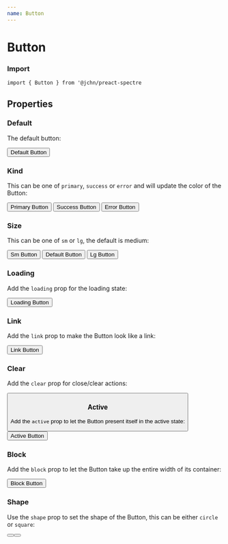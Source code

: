 ```yaml
---
name: Button
---
```


# Button


### Import

```
import { Button } from '@jchn/preact-spectre
```

## Properties

<PropsTable of={Button} />

### Default

The default button:

<Playground>
  <Button>Default Button</Button>
</Playground>

### Kind

This can be one of `primary`, `success` or `error` and will update the color of the Button:

<Playground>
  <Button kind="primary">Primary Button</Button>
  <Button kind="success">Success Button</Button>
  <Button kind="error">Error Button</Button>
</Playground>

### Size

This can be one of `sm` or `lg`, the default is medium:

<Playground>
  <Button size="sm">Sm Button</Button>
  <Button>Default Button</Button>
  <Button size="lg">Lg Button</Button>
</Playground>

### Loading

Add the `loading` prop for the loading state:

<Playground>
  <Button loading>Loading Button</Button>
</Playground>

### Link

Add the `link` prop to make the Button look like a link:

<Playground>
  <Button link>Link Button</Button>
</Playground>

### Clear

Add the `clear` prop for close/clear actions:

<Playground>
  <Button clear />
</Playground>

### Active

Add the `active` prop to let the Button present itself in the active state:

<Playground>
  <Button active>Active Button</Button>
</Playground>

### Block

Add the `block` prop to let the Button take up the entire width of its container:

<Playground>
  <Button block>Block Button</Button>
</Playground>

### Shape

Use the `shape` prop to set the shape of the Button, this can be either `circle` or `square`:

<Playground>
  <Button shape="circle" kind="primary" />
  <Button shape="square" kind="primary" />
</Playground>
